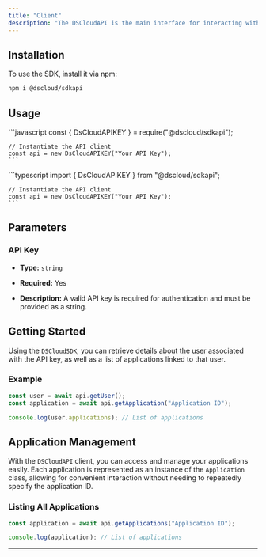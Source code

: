 ```yaml
---
title: "Client"
description: "The DSCloudAPI is the main interface for interacting with the DSCloud service. Instantiated with an API key, it provides access to various aspects of the service."
---
```


## Installation

To use the SDK, install it via npm:

```bash
npm i @dscloud/sdkapi
```

## Usage

<Tabs>
  <Tab title="JavaScript">
    ```javascript
    const { DsCloudAPIKEY } = require("@dscloud/sdkapi");

    // Instantiate the API client
    const api = new DsCloudAPIKEY("Your API Key");
    ```
  </Tab>

  <Tab title="TypeScript">
    ```typescript
    import { DsCloudAPIKEY } from "@dscloud/sdkapi";

    // Instantiate the API client
    const api = new DsCloudAPIKEY("Your API Key");
    ```
  </Tab>
</Tabs>

## Parameters

### API Key

* **Type:** `string`

* **Required:** Yes

* **Description:** A valid API key is required for authentication and must be provided as a string.

## Getting Started

Using the `DSCloudSDK`, you can retrieve details about the user associated with the API key, as well as a list of applications linked to that user.

### Example

```javascript
const user = await api.getUser();
const application = await api.getApplication("Application ID");

console.log(user.applications); // List of applications
```

## Application Management

With the `DSCloudAPI` client, you can access and manage your applications easily. Each application is represented as an instance of the `Application` class, allowing for convenient interaction without needing to repeatedly specify the application ID.

### Listing All Applications

```javascript
const application = await api.getApplications("Application ID");

console.log(application); // List of applications
```

***